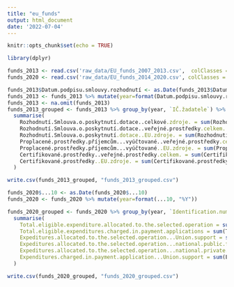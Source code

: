 ```yaml
---
title: "eu_funds"
output: html_document
date: '2022-07-04'
---
```


```r
knitr::opts_chunk$set(echo = TRUE)
```

```r
library(dplyr)
```

```r
funds_2013 <- read.csv('raw_data/EU_funds_2007_2013.csv',  colClasses = c("IČ.žadatele"="character"))
funds_2020 <- read.csv('raw_data/EU_funds_2014_2020.csv', colClasses = c("Identification.number.of.the.beneficiary"="character"))
```

```r
funds_2013$Datum.podpisu.smlouvy.rozhodnutí <- as.Date(funds_2013$Datum.podpisu.smlouvy.rozhodnutí)
funds_2013 <- funds_2013 %>% mutate(year=format(Datum.podpisu.smlouvy.rozhodnutí, "%Y"))
funds_2013 <- na.omit(funds_2013)
funds_2013_grouped <- funds_2013 %>% group_by(year, `IČ.žadatele`) %>% 
  summarise(
    Rozhodnutí.Smlouva.o.poskytnutí.dotace..celkové.zdroje. = sum(Rozhodnutí.Smlouva.o.poskytnutí.dotace..celkové.zdroje.), 
    Rozhodnutí.Smlouva.o.poskytnutí.dotace..veřejné.prostředky.celkem. = sum(Rozhodnutí.Smlouva.o.poskytnutí.dotace..veřejné.prostředky.celkem.),
    Rozhodnutí.Smlouva.o.poskytnutí.dotace..EU.zdroje. = sum(Rozhodnutí.Smlouva.o.poskytnutí.dotace..EU.zdroje.),
    Proplacené.prostředky.příjemcům...vyúčtované..veřejné.prostředky.celkem. = sum(Proplacené.prostředky.příjemcům...vyúčtované..veřejné.prostředky.celkem.),
    Proplacené.prostředky.příjemcům...vyúčtované..EU.zdroje. = sum(Proplacené.prostředky.příjemcům...vyúčtované..EU.zdroje.),
    Certifikované.prostředky..veřejné.prostředky.celkem. = sum(Certifikované.prostředky..veřejné.prostředky.celkem.),
    Certifikované.prostředky..EU.zdroje. = sum(Certifikované.prostředky..EU.zdroje.)
  )

write.csv(funds_2013_grouped, "funds_2013_grouped.csv")
```


```r

funds_2020$...10 <- as.Date(funds_2020$...10)
funds_2020 <- funds_2020 %>% mutate(year=format(...10, "%Y"))

funds_2020_grouped <- funds_2020 %>% group_by(year, `Identification.number.of.the.beneficiary`) %>%
  summarise(
    Total.eligible.expenditure.allocated.to.the.selected.operation = sum(Total.eligible.expenditure.allocated.to.the.selected.operation),
    Total.eligible.expenditures.charged.in.payment.applications = sum(Total.eligible.expenditures.charged.in.payment.applications),
    Expeditures.allocated.to.the.selected.operation...Union.support = sum(Expeditures.allocated.to.the.selected.operation...Union.support),
    Expeditures.allocated.to.the.selected.operation...national.public.funding = sum(Expeditures.allocated.to.the.selected.operation...national.public.funding),
    Expeditures.allocated.to.the.selected.operation...national.private.funding = sum(Expeditures.allocated.to.the.selected.operation...national.private.funding),
    Expenditures.charged.in.payment.application...Union.support = sum(Expenditures.charged.in.payment.application...Union.support)
  )

write.csv(funds_2020_grouped, "funds_2020_grouped.csv")
```